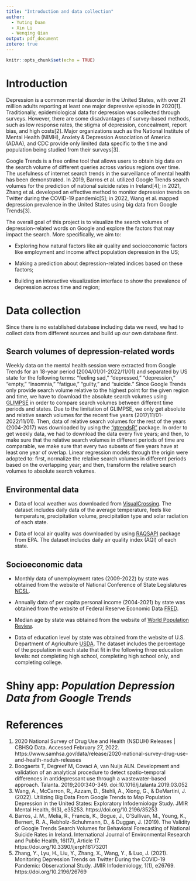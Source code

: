 ```yaml
---
title: "Introduction and data collection"
author:
  - Yuting Duan
  - Xin Li
  - Wenqing Qian
output: pdf_document
zotero: true
---
```


```r
knitr::opts_chunk$set(echo = TRUE)
```

# Introduction

Depression is a common mental disorder in the United States, with over 21 million adults reporting at least one major depressive episode in 2020[1]. Traditionally, epidemiological data for depression was collected through surveys. However, there are some disadvantages of survey-based methods, such as low response rates, the stigma of depression, concealment, report bias, and high costs[2]. Major organizations such as the National Institute of Mental Health (NIMH), Anxiety & Depression Association of America (ADAA), and CDC provide only limited data specific to the time and population being studied from their surveys[3].

Google Trends is a free online tool that allows users to obtain big data on the search volume of different queries across various regions over time. The usefulness of internet search trends in the surveillance of mental health has been demonstrated. In 2019, Barros et al. utilized Google Trends search volumes for the prediction of national suicide rates in Ireland[4]; in 2021, Zhang et al. developed an effective method to monitor depression trends on Twitter during the COVID-19 pandemic[5]; in 2022, Wang et al. mapped depression prevalence in the United States using big data from Google Trends[3].

The overall goal of this project is to visualize the search volumes of depression-related words on Google and explore the factors that may impact the search. More specifically, we aim to:

  * Exploring how natural factors like air quality and socioeconomic factors like employment and income affect population depression in the US;
  
  * Making a prediction about depression-related indices based on these factors;
  
  * Building an interactive visualization interface to show the prevalence of depression across time and region;

# Data collection

Since there is no established database including data we need, we had to collect data from different sources and build up our own database first.

## Search volumes of depression-related words

Weekly data on the mental health session were extracted from Google Trends for an 18-year period (2004/01/01-2022/11/01) and separated by US state for the following terms: “feeling sad,” “depressed,” “depression,” “empty,” “insomnia,” “fatigue,” “guilty,” and “suicide.” Since Google Trends only provide search volume relative to the highest point for the given region and time, we have to download the absolute search volumes using [GLIMPSE](https://meetglimpse.com/extension/) in order to compare search volumes between different time periods and states. Due to the limitation of GLIMPSE, we only get absolute and relative search volumes for the recent five years (2017/11/01-2022/11/01). Then, data of relative search volumes for the rest of the years (2004-2017) was downloaded by using the ["gtrendsR"](https://cran.r-project.org/web/packages/gtrendsR/gtrendsR.pdf) package. In order to get weekly data, we had to download the data every five years; and then, to make sure that the relative search volumes in different periods of time are comparable, we make sure that every two subsets of five years have at least one year of overlap. Linear regression models through the origin were adopted to: first, normalize the relative search volumes in different periods based on the overlapping year; and then, transform the relative search volumes to absolute search volumes.

## Environmental data

 * Data of local weather was downloaded from [VisualCrossing](https://www.visualcrossing.com/weather-api). The dataset includes daily data of the average temperature, feels like temperature, precipitation volume, precipitation type and solar radiation of each state. 
 
 * Data of local air quality was downloaded by using [RAQSAPI](https://cran.r-project.org/web/packages/RAQSAPI/vignettes/RAQSAPIvignette.html) package from EPA. The dataset includes daily air quality index (AQI) of each state.

## Socioeconomic data

 * Monthly data of unemployment rates (2009-2022) by state was obtained from the website of National Conference of State Legislatures [NCSL](https://www.ncsl.org/research/labor-and-employment/state-unemployment-update.aspx).
 
 * Annually data of per capita personal income (2004-2021) by state was obtained from the website of Federal Reserve Economic Data [FRED](https://fred.stlouisfed.org/release/tables?eid=257197&rid=110).

* Median age by state was obtained from the website of [World Population Review](https://worldpopulationreview.com/state-rankings/median-age-by-state).

* Data of education level by state was obtained from the website of U.S. Department of Agriculture [USDA](https://data.ers.usda.gov/reports.aspx?ID=17829). The dataset includes the percentage of the population in each state that fit in the following three education levels: not completing high school, completing high school only, and completing college.

# Shiny app: *Population Depression Data from Google Trends*



# References

1. 2020 National Survey of Drug Use and Health (NSDUH) Releases | CBHSQ Data. Accessed February 27, 2022. https://www.samhsa.gov/data/release/2020-national-survey-drug-use-and-health-nsduh-releases
2. Boogaerts T, Degreef M, Covaci A, van Nuijs ALN. Development and validation of an analytical procedure to detect spatio-temporal differences in antidepressant use through a wastewater-based approach. Talanta. 2019;200:340-349. doi:10.1016/j.talanta.2019.03.052
3. Wang, A., McCarron, R., Azzam, D., Stehli, A., Xiong, G., & DeMartini, J. (2022). Utilizing Big Data From Google Trends to Map Population Depression in the United States: Exploratory Infodemiology Study. JMIR Mental Health, 9(3), e35253. https://doi.org/10.2196/35253
4. Barros, J. M., Melia, R., Francis, K., Bogue, J., O’Sullivan, M., Young, K., Bernert, R. A., Rebholz-Schuhmann, D., & Duggan, J. (2019). The Validity of Google Trends Search Volumes for Behavioral Forecasting of National Suicide Rates in Ireland. International Journal of Environmental Research and Public Health, 16(17), Article 17. https://doi.org/10.3390/ijerph16173201
5. Zhang, Y., Lyu, H., Liu, Y., Zhang, X., Wang, Y., & Luo, J. (2021). Monitoring Depression Trends on Twitter During the COVID-19 Pandemic: Observational Study. JMIR Infodemiology, 1(1), e26769. https://doi.org/10.2196/26769


